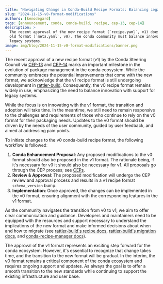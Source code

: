 ```yaml
---
title: "Navigating Change in Conda-Build Recipe Formats: Balancing Legacy and Innovation"
slug: "2024-11-15-v0-format-modifications"
authors: [kenodegard]
tags: [announcement, conda, conda-build, recipe, cep-13, cep-14]
description: >
  The recent approval of the new recipe format (`recipe.yaml`, v1) does not mean the end of the
  old format (`meta.yaml`, v0). The conda community must balance innovation with support for
  legacy systems.
image: img/blog/2024-11-15-v0-format-modifications/banner.png
---
```


[cep-13]: https://github.com/conda/ceps/blob/main/cep-13.md
[cep-14]: https://github.com/conda/ceps/blob/main/cep-14.md
[rattler-build]: https://prefix-dev.github.io/rattler-build/latest/
[ceps]: https://github.com/conda/ceps
[rattler-recipe]: https://prefix-dev.github.io/rattler-build/latest/reference/recipe_file/
[rattler-migration]: https://prefix-dev.github.io/rattler-build/latest/converting_from_conda_build/
[crm]: https://conda-incubator.github.io/conda-recipe-manager/index.html

The recent approval of a new recipe format (v1) by the Conda Steering Council
via [CEP-13][cep-13] and [CEP-14][cep-14] marks an important milestone in the
evolution of package management in the conda ecosystem. While the community
embraces the potential improvements that come with the new format, we
acknowledge that the v1 recipe format is still undergoing development
in [rattler-build][rattler-build]. Consequently, the v0 recipe
format remains widely in use, emphasizing the need to balance innovation with support
for legacy systems.

<!-- truncate -->

While the focus is on innovating with the v1 format, the transition and adoption
will take time. In the meantime, we still need to remain responsive to the challenges
and requirements of those who continue to rely on the v0 format for their packaging
needs. Updates to the v0 format should be driven by the needs of the user
community, guided by user feedback, and aimed at addressing pain points.

To initiate changes to the v0 conda-build recipe format, the following workflow
is followed:

1. **Conda Enhancement Proposal**: Any proposed modifications to the v0 format should
   also be proposed in the v1 format. The rationale being, if it's necessary for v0
   it should also be necessary for v1. All proposals go through the CEP process;
   see [CEPs][ceps].
2. **Review & Approval**: The proposed modification will undergo the CEP review and
   approval process and results in a v1 recipe format `schema_version` bump.
3. **Implementation**: Once approved, the changes can be implemented in the v0
   format, ensuring alignment with the corresponding features in the v1 format.

As the community navigates the transition from v0 to v1, we aim to offer clear
communication and guidance. Developers and maintainers need to be equipped with the
resources and support necessary to understand the implications of the new format
and make informed decisions about when and how to migrate (see
[rattler-build's recipe docs][rattler-recipe],
[rattler-build's migration docs][rattler-migration], and [conda-recipe-manager docs][crm]).

The approval of the v1 format represents an exciting step forward for the conda
ecosystem. However, it's essential to recognize that change takes time, and the
transition to the new format will be gradual. In the interim, the v0 format
remains a critical component of the conda ecosystem and requires ongoing
support and updates. As always the goal is to offer a smooth transition to the new
standards while continuing to support the existing infrastructure and user base.
